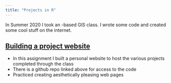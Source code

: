```yaml
---
title: "Projects in R"
---
```


In <i class="far fa-sun" style="color:yellow;"></i>Summer 2020<i class="far fa-sun" style="color:yellow;"></i> I took an <i class="fab fa-r-project" style="color:blue;"></i>-based GIS class. I wrote some code and created some cool stuff on the internet.

## [Building a project website](https://github.com/kplouffe/kplouffe)

- In this assignment I built a personal website to host the various projects completed through the class
- There is a github repo linked above for access to the code
- Practiced creating aesthetically pleasing web pages
